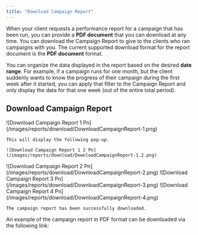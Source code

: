 ```yaml
---
title: "Download Campaign Report"
---
```


When your client requests a performance report for a campaign that has been run, you can provide a **PDF document** that you can download at any time. You can download the Campaign Report to give to the clients who ran campaigns with you. The current supported download format for the report document is the **PDF document** format.

You can organize the data displayed in the report based on the desired **date range**. For example, if a campaign runs for one month, but the client suddenly wants to know the progress of their campaign during the first week after it started, you can apply that filter to the Campaign Report and only display the data for that one week (out of the entire total period).

## Download Campaign Report

<Steps>
  <Step title="Click “Download” button">
    ![Download Campaign Report 1 Pn](/images/reports/download/DownloadCampaignReport-1.png)

    This will display the following pop-up.

    ![Download Campaign Report 1 2 Pn](/images/reports/download/DownloadCampaignReport-1.2.png)
  </Step>
  <Step title="Select the Campaign Period to download">
    ![Download Campaign Report 2 Pn](/images/reports/download/DownloadCampaignReport-2.png)
  </Step>
  <Step title="Select the Data or Graph to be displayed">
    ![Download Campaign Report 3 Pn](/images/reports/download/DownloadCampaignReport-3.png)
  </Step>
  <Step title="Click the “Download” button">
    ![Download Campaign Report 4 Pn](/images/reports/download/DownloadCampaignReport-4.png)

    The campaign report has been successfully downloaded.
  </Step>
</Steps>

An example of the campaign report in PDF format can be downloaded via the following link:

<Card title="End of Campaign Report ↗" icon="file-chart-column" href="https://drive.google.com/file/d/1MpF3LUavO8z1D308HH8BaVvxg1zsdL5N/view?usp=sharing">
  
</Card>